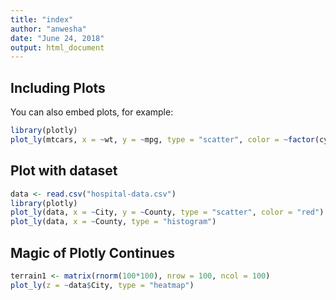 ```yaml
---
title: "index"
author: "anwesha"
date: "June 24, 2018"
output: html_document
---
```



## Including Plots

You can also embed plots, for example:

```r

library(plotly)
plot_ly(mtcars, x = ~wt, y = ~mpg, type = "scatter", color = ~factor(cyl), size = ~hp)
```

## Plot with dataset
```r
data <- read.csv("hospital-data.csv")
library(plotly)
plot_ly(data, x = ~City, y = ~County, type = "scatter", color = "red")
plot_ly(data, x = ~County, type = "histogram")
```

## Magic of Plotly Continues
```r
terrain1 <- matrix(rnorm(100*100), nrow = 100, ncol = 100)
plot_ly(z = ~data$City, type = "heatmap")
```